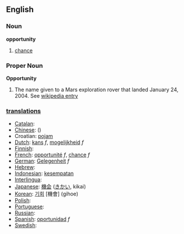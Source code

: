 ==English==

===Noun===
'''opportunity'''
# [[chance]]

{{split}}
===Proper Noun===
'''Opportunity'''
#The name given to a Mars exploration rover that landed January 24, 2004.  See [[w:MER-B|wikipedia entry]]

=== [[translation]]s ===

*[[Catalan]]: [[]] '' ''
*[[Chinese]]: [[]] ()
*Croatian: [[:hr:pojam|pojam]]
*[[Dutch]]: [[kans]] ''f'', [[mogelijkheid]] ''f''
*[[Finnish]]: [[]]
*[[French]]: [[opportunité]] ''f'', [[chance]] ''f''
*[[German]]: [[Gelegenheit]] ''f''
*[[Hebrew]]: [[]] '' ''
*[[Indonesian]]: [[sempat|kesempatan]]
*[[Interlingua]]: [[]]
*[[Japanese]]: [[機会]] ([[きかい]], kikai)
*[[Korean]]: [[기회]] [機會] (gihoe)
*[[Polish]]: [[]]
*[[Portuguese]]: [[]] '' ''
*[[Russian]]: [[]]
*[[Spanish]]: [[oportunidad]] ''f''
*[[Swedish]]: [[]] '' ''